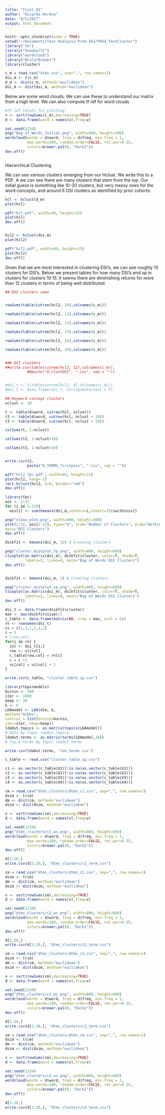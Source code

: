 ```yaml
---
title: "Clust_01"
author: "Ricardo Herena"
date: "8/5/2017"
output: html_document
---
```


```r
knitr::opts_chunk$set(echo = TRUE)
setwd("~/Documents/Text Analysis Pred 453/P454_TextCluster")
library("tm")
library("SnowballC")
library("wordcloud")
library("RColorBrewer")
library(cluster)
```


```r

c_m = read.csv("dtms.csv", sep=",", row.names=1)
dsi_m <- t(c_m)
d_m <- dist(c_m, method="euclidean")
dsi_m <- dist(dsi_m, method="euclidean")

```

Below are some word clouds. We can use these to understand our matrix from a high level. We can also compute tf-idf for word clouds. 

```r


#tf-idf totals for plotting
v <- sort(rowSums(c_m),decreasing=TRUE)
d <- data.frame(word = names(v),freq=v)

set.seed(1234)
png("Bag_of_Words_Initial.png", width=400, height=300)
wordcloud(words = d$word, freq = d$freq, min.freq = 1,
          max.words=200, random.order=FALSE, rot.per=0.35, 
          colors=brewer.pal(8, "Dark2"))
dev.off()



```

Hierarchical Clustering

We can see various clusters emerging from our Hclust. We write this to a PDF. A we can see there are many clusters that stem from the top. Our initial guess is something like 10-20 clusters, but very messy ones for the word concepts, and around 6 DSI clusters as identified by prior cohorts.

```r

hcl <- hclust(d_m)
plot(hcl)

pdf("hcl.pdf", width=40, height=15)
plot(hcl)
dev.off()


hcl2 <- hclust(dsi_m)
plot(hcl2)

pdf("hcl2.pdf", width=40, height=15)
plot(hcl2)
dev.off()

```

Given that we are most interested in clustering DSI's, we can see roughly 10 clusters for DSI's. Below we present tables for how many DSI's end up in clusters for clusters 10:15. It seems there are diminishing returns for more than 12 clusters in terms of being well distributed. 


```r

## DSI clusters sums


rowSums(table(cutree(hcl2, 10),colnames(c_m)))

rowSums(table(cutree(hcl2, 11),colnames(c_m)))

rowSums(table(cutree(hcl2, 12),colnames(c_m)))

rowSums(table(cutree(hcl2, 13),colnames(c_m)))

rowSums(table(cutree(hcl2, 14),colnames(c_m)))

rowSums(table(cutree(hcl2, 15),colnames(c_m)))


### DSI clusters
##write.csv(table(cutree(hcl2, 12),colnames(c_m)),
          ##paste("H_clustDSI", ".csv", sep = ""))


#dsi_t <- t(table(cutree(hcl2, 6),colnames(c_m)))
#dsi_t <- data.frame(dsi_t, stringsAsFactors = F)

```


```r

## Keyword concept clusters 
nclust <- 10

t <- table(d$word, cutree(hcl, nclust))
t2 <- table(d$word, cutree(hcl, nclust + 10))
t3 <- table(d$word, cutree(hcl, nclust + 20))

colSums(t, 1:nclust)

colSums(t2, 1:nclust+10)

colSums(t3, 1:nclust+20)


write.csv(t2,
          paste("H_TERMS_firstpass", ".csv", sep = ""))
```



```r

pdf("hcl2_fpc.pdf", width=40, height=15)
plot(hcl2, hang=-1) 
rect.hclust(hcl2, k=6, border="red")
dev.off()


```



```r

library(fpc)
wss <- 2:31
for (i in 2:31){
  wss[i] <- sum(kmeans(dsi_m,centers=i,nstart=25)$withinss)}

png("elbow_plot.png", width=400, height=300)
plot(2:31, wss[2:31], type="b", xlab="Number of Clusters", ylab="Within groups sum of squares",
main="DSI Clusters")
dev.off()

dsikfit <- kmeans(dsi_m, 12) # Creating clusters

png("cluster_distplot_fp.png", width=800, height=600)
clusplot(as.matrix(dsi_m), dsikfit$cluster, color=T, shade=T,
         labels=2, lines=0, main="Bag of Words DSI Clusters")
dev.off()


dsikfit <- kmeans(dsi_m, 3) # Creating clusters

png("cluster_distplot_sp.png", width=800, height=600)
clusplot(as.matrix(dsi_m), dsikfit$cluster, color=T, shade=T,
         labels=2, lines=0, main="Bag of Words DSI Clusters")
dev.off()


```

```r

dsi_t <- data.frame(dsikfit$cluster)
max <- max(dsikfit$size)/1
c_table <- data.frame(matrix(NA, nrow = max, ncol = 6))
rn <- rownames(dsi_t)
vi = c(1,1,1,1,1,1)
c = 1
# [row,col]
for(i in rn) {
  col <- dsi_t[i,]
  row <- vi[col]
  c_table[row,col] = rn[c]
  c = c +1
  vi[col] = vi[col] + 1
}

write.csv(c_table, "cluster_table_sp.csv")

```

```r


library(topicmodels)
burnin <- 500
iter <- 1000 
keep <- 30
k <- 6
LDAmodel <- LDA(dtm, k,
method="Gibbs",
control = list(burnin=burnin,
iter=iter, keep=keep))
ldaOut.topics <- as.matrix(topics(LDAmodel)) 
# DSIs by Topic ldaOut.topics
ldaOut.terms <- as.matrix(terms(LDAmodel,10)) 
# Top 6 terms by Topic ldaOut.terms

write.csv(ldaOut.terms, 'lda_terms.csv')
```

```r
c_table <- read.csv("cluster_table_sp.csv")

c1 <- as.vector(c_table$X1)[!is.na(as.vector(c_table$X1))]
c2 <- as.vector(c_table$X2)[!is.na(as.vector(c_table$X2))]
c3 <- as.vector(c_table$X3)[!is.na(as.vector(c_table$X3))]
c4 <- as.vector(c_table$X4)[!is.na(as.vector(c_table$X4))]


```


```r

cm = read.csv("dtms_clusters/dtms_c1.csv", sep=",", row.names=1)
dsim <- t(cm)
dm <- dist(cm, method="euclidean")
dsim <- dist(dsim, method="euclidean")

v <- sort(rowSums(cm),decreasing=TRUE)
d <- data.frame(word = names(v),freq=v)

set.seed(1234)
png("dtms_clusters/c1_wc.png", width=800, height=600)
wordcloud(words = d$word, freq = d$freq, min.freq = 1,
          max.words=100, random.order=FALSE, rot.per=0.35, 
          colors=brewer.pal(8, "Dark2"))
dev.off()

d[1:20,]
write.csv(d[1:20,], "dtms_clusters/c1_term.csv")

```

```r
cm = read.csv("dtms_clusters/dtms_c2.csv", sep=",", row.names=1)
dsim <- t(cm)
dm <- dist(cm, method="euclidean")
dsim <- dist(dsim, method="euclidean")

v <- sort(rowSums(cm),decreasing=TRUE)
d <- data.frame(word = names(v),freq=v)

set.seed(1234)
png("dtms_clusters/c2_wc.png", width=800, height=600)
wordcloud(words = d$word, freq = d$freq, min.freq = 1,
          max.words=100, random.order=FALSE, rot.per=0.35, 
          colors=brewer.pal(8, "Dark2"))
dev.off()

d[1:20,]
write.csv(d[1:20,], "dtms_clusters/c2_term.csv")

```


```r
cm = read.csv("dtms_clusters/dtms_c3.csv", sep=",", row.names=1)
dsim <- t(cm)
dm <- dist(cm, method="euclidean")
dsim <- dist(dsim, method="euclidean")

v <- sort(rowSums(cm),decreasing=TRUE)
d <- data.frame(word = names(v),freq=v)

set.seed(1234)
png("dtms_clusters/c3_wc.png", width=800, height=600)
wordcloud(words = d$word, freq = d$freq, min.freq = 1,
          max.words=100, random.order=FALSE, rot.per=0.35, 
          colors=brewer.pal(8, "Dark2"))
dev.off()

d[1:20,]
write.csv(d[1:20,], "dtms_clusters/c3_term.csv")

```

```r
cm = read.csv("dtms_clusters/dtms_c4.csv", sep=",", row.names=1)
dsim <- t(cm)
dm <- dist(cm, method="euclidean")
dsim <- dist(dsim, method="euclidean")

v <- sort(rowSums(cm),decreasing=TRUE)
d <- data.frame(word = names(v),freq=v)

set.seed(1234)
png("dtms_clusters/c4_wc.png", width=800, height=600)
wordcloud(words = d$word, freq = d$freq, min.freq = 1,
          max.words=100, random.order=FALSE, rot.per=0.35, 
          colors=brewer.pal(8, "Dark2"))
dev.off()

d[1:20,]
write.csv(d[1:20,], "dtms_clusters/c4_term.csv")

```



